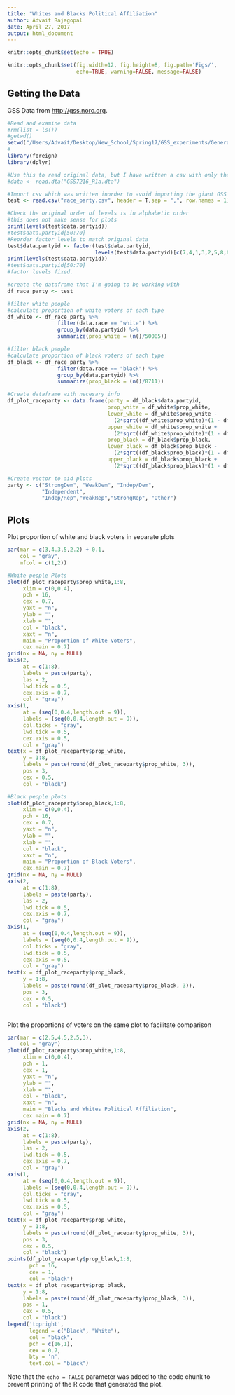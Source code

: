 ```yaml
---
title: "Whites and Blacks Political Affiliation"
author: Advait Rajagopal
date: April 27, 2017
output: html_document
---
```


```r
knitr::opts_chunk$set(echo = TRUE)
```
```r
knitr::opts_chunk$set(fig.width=12, fig.height=8, fig.path='Figs/',
                      echo=TRUE, warning=FALSE, message=FALSE)
```
## Getting the Data
GSS Data from <http://gss.norc.org>.

```r
#Read and examine data
#rm(list = ls())
#getwd()
setwd("/Users/Advait/Desktop/New_School/Spring17/GSS_experiments/General_Social_Survey_experiments/race_party_exp")
#
library(foreign)
library(dplyr)

#Use this to read original data, but I have written a csv with only the relevant variables for this poster
#data <- read.dta("GSS7216_R1a.dta")

#Import csv which was written inorder to avoid importing the giant GSS dataset every time
test <- read.csv("race_party.csv", header = T,sep = ",", row.names = 1)

#Check the original order of levels is in alphabetic order
#this does not make sense for plots
print(levels(test$data.partyid))
#test$data.partyid[50:70]
#Reorder factor levels to match original data
test$data.partyid <- factor(test$data.partyid, 
                            levels(test$data.partyid)[c(7,4,1,3,2,5,8,6)])
print(levels(test$data.partyid))
#test$data.partyid[50:70]
#factor levels fixed.

#create the dataframe that I'm going to be working with
df_race_party <- test

```

```r
#filter white people
#calculate proportion of white voters of each type
df_white <- df_race_party %>%
                filter(data.race == "white") %>%
                group_by(data.partyid) %>%
                summarize(prop_white = (n()/50085))

#filter black people
#calculate proportion of black voters of each type
df_black <- df_race_party %>%
                filter(data.race == "black") %>%
                group_by(data.partyid) %>%
                summarize(prop_black = (n()/8711))

#Create dataframe with necesary info
df_plot_raceparty <- data.frame(party = df_black$data.partyid,
                                prop_white = df_white$prop_white,
                                lower_white = df_white$prop_white - 
                                  (2*sqrt((df_white$prop_white)*(1 - df_white$prop_white)))/50085,
                                upper_white = df_white$prop_white + 
                                  (2*sqrt((df_white$prop_white)*(1 - df_white$prop_white)))/50085,
                                prop_black = df_black$prop_black,
                                lower_black = df_black$prop_black - 
                                  (2*sqrt((df_black$prop_black)*(1 - df_black$prop_black)))/8711,
                                upper_black = df_black$prop_black + 
                                  (2*sqrt((df_black$prop_black)*(1 - df_black$prop_black)))/8711)

#Create vector to aid plots
party <- c("StrongDem", "WeakDem", "Indep/Dem", 
           "Independent",
           "Indep/Rep","WeakRep","StrongRep", "Other")
```

## Plots


Plot proportion of white and black voters in separate plots
```r
par(mar = c(3,4.3,5,2.2) + 0.1,
    col = "gray",
    mfcol = c(1,2))

#White people Plots
plot(df_plot_raceparty$prop_white,1:8,
     xlim = c(0,0.4),
     pch = 16,
     cex = 0.7,
     yaxt = "n",  
     ylab = "",
     xlab = "",
     col = "black",
     xaxt = "n",
     main = "Proportion of White Voters",
     cex.main = 0.7)
grid(nx = NA, ny = NULL)
axis(2, 
     at = c(1:8),
     labels = paste(party),
     las = 2, 
     lwd.tick = 0.5,
     cex.axis = 0.7, 
     col = "gray")
axis(1, 
     at = (seq(0,0.4,length.out = 9)),
     labels = (seq(0,0.4,length.out = 9)), 
     col.ticks = "gray", 
     lwd.tick = 0.5, 
     cex.axis = 0.5,
     col = "gray")
text(x = df_plot_raceparty$prop_white,
     y = 1:8,
     labels = paste(round(df_plot_raceparty$prop_white, 3)),
     pos = 3,
     cex = 0.5,
     col = "black")

#Black people plots
plot(df_plot_raceparty$prop_black,1:8,
     xlim = c(0,0.4),
     pch = 16,
     cex = 0.7,
     yaxt = "n",  
     ylab = "",
     xlab = "",
     col = "black",
     xaxt = "n",
     main = "Proportion of Black Voters",
     cex.main = 0.7)
grid(nx = NA, ny = NULL)
axis(2, 
     at = c(1:8),
     labels = paste(party),
     las = 2, 
     lwd.tick = 0.5,
     cex.axis = 0.7, 
     col = "gray")
axis(1, 
     at = (seq(0,0.4,length.out = 9)),
     labels = (seq(0,0.4,length.out = 9)), 
     col.ticks = "gray", 
     lwd.tick = 0.5, 
     cex.axis = 0.5,
     col = "gray")
text(x = df_plot_raceparty$prop_black,
     y = 1:8,
     labels = paste(round(df_plot_raceparty$prop_black, 3)),
     pos = 3,
     cex = 0.5,
     col = "black")



```

Plot the proportions of voters on the same plot to facilitate comparison
```r

par(mar = c(2.5,4.5,2.5,3),
    col = "gray")
plot(df_plot_raceparty$prop_white,1:8,
     xlim = c(0,0.4),
     pch = 1,
     cex = 1,
     yaxt = "n",  
     ylab = "",
     xlab = "",
     col = "black",
     xaxt = "n",
     main = "Blacks and Whites Political Affiliation",
     cex.main = 0.7)
grid(nx = NA, ny = NULL)
axis(2, 
     at = c(1:8),
     labels = paste(party),
     las = 2, 
     lwd.tick = 0.5,
     cex.axis = 0.7, 
     col = "gray")
axis(1, 
     at = (seq(0,0.4,length.out = 9)),
     labels = (seq(0,0.4,length.out = 9)), 
     col.ticks = "gray", 
     lwd.tick = 0.5, 
     cex.axis = 0.5,
     col = "gray")
text(x = df_plot_raceparty$prop_white,
     y = 1:8,
     labels = paste(round(df_plot_raceparty$prop_white, 3)),
     pos = 3,
     cex = 0.5,
     col = "black")
points(df_plot_raceparty$prop_black,1:8,
       pch = 16,
       cex = 1,
       col = "black")
text(x = df_plot_raceparty$prop_black,
     y = 1:8,
     labels = paste(round(df_plot_raceparty$prop_black, 3)),
     pos = 1,
     cex = 0.5,
     col = "black")
legend('topright', 
       legend = c("Black", "White"), 
       col = "black",
       pch = c(16,1),
       cex = 0.7,
       bty = 'n',
       text.col = "black")
```

Note that the `echo = FALSE` parameter was added to the code chunk to prevent printing of the R code that generated the plot.
